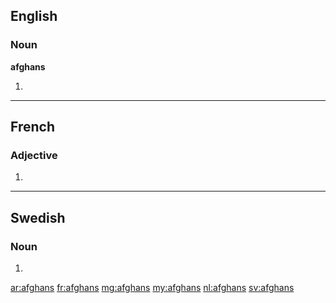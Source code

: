 ==English==

===Noun===
'''afghans'''

# {{plural of|[[afghan]]}}

----

==French==

===Adjective===
{{fr-adj-form|m|p}}

# {{form of|masculine plural|afghan|lang=fr}}

----

==Swedish==

===Noun===
{{infl|sv|noun form}}

# {{sv-noun-form-indef-gen|afghan}}

[[ar:afghans]]
[[fr:afghans]]
[[mg:afghans]]
[[my:afghans]]
[[nl:afghans]]
[[sv:afghans]]